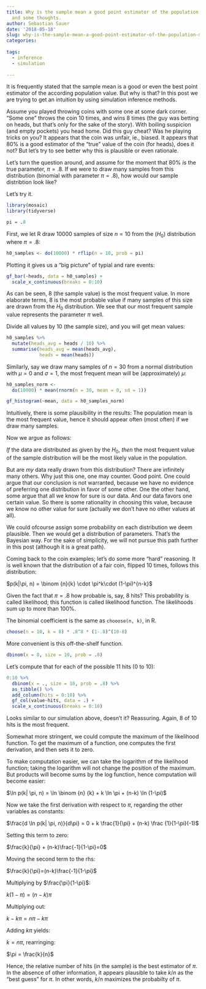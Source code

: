 ```yaml
---
title: Why is the sample mean a good point estimator of the population mean? A simulation
  and some thoughts.
author: Sebastian Sauer
date: '2018-05-18'
slug: why-is-the-sample-mean-a-good-point-estimator-of-the-population-mean-a-simulation-and-some-thoughts
categories:
  
tags:
  - inference
  - simulation
  
---
```



It is frequently stated that the sample mean is a good or even the best point estimator of the according population value. But why is that? In this post we are trying to get an intuition by using simulation inference methods.


Assume you played throwing coins with some one at some dark corner. "Some one" throws the coin 10 times, and wins 8 times (the guy was betting on heads, but that's only for the sake of the story). With boiling suspicion (and empty pockets) you head home. Did this guy cheat? Was he playing tricks on you? It appears that the coin was unfair, ie., biased. It appears that 80% is a good estimator of the "true" value of the coin (for heads), does it not? But let's try to see better why this is plausible or even rationale.

Let's turn the question around, and assume for the moment that 80% *is* the true parameter, $\pi=.8$. If we were to draw many samples from this distribution (binomial with parameter $\pi = .8$), how would our sample distribtion look like?

Let's try it.

```r
library(mosaic)
library(tidyverse)
```

```r
pi = .8
```

First, we let R draw 10000 samples of size $n=10$ from the ($H_0$) distribution where $\pi = .8$:

```r
h0_samples <- do(10000) * rflip(n = 10, prob = pi)
```

Plotting it gives us a "big picture" of typial and rare events:

```r
gf_bar(~heads, data = h0_samples) +
  scale_x_continuous(breaks = 0:10)
```

As can be seen, 8 (the sample value) is the most frequent value. In more elaborate terms, 8 is the most probable value if many samples of this size are drawn from the $H_0$ distribution. We see that our most frequent sample value represents the parameter $\pi$ well.


Divide all values by 10 (the sample size), and you will get mean values:

```r
h0_samples %>% 
  mutate(heads_avg = heads / 10) %>% 
  summarise(heads_avg = mean(heads_avg),
            heads = mean(heads))
```

Similarly, say we  draw many samples of $n=30$ from a normal distribution with $\mu=0$ and $\sigma=1$, the most frequent mean will be (approximately) $\mu$:

```r
h0_samples_norm <- 
  do(10000) * mean(rnorm(n = 30, mean = 0, sd = 1))
```

```r
gf_histogram(~mean, data = h0_samples_norm)
```

Intuitively, there is some plausibility in the results: The population mean is the most frequent value, hence it should appear often (most often) if we draw many samples.


Now we argue as follows:

*If* the data are distributed as given by the $H_0$, *then* the most frequent value of the sample distribution will be the most likely value in the population.

But are *my* data really drawn from this distribution? There are infinitely many others. Why just this one, one may counter. Good point. One could argue that our conclusion is not warranted, because we have no evidence of preferring one distribution in favor of some other. One the other hand, some argue that all we know for sure is our data. And our data favors one certain value. So there is some rationality in choosing this value, because we know no other value for sure (actually we don't have no other values at all). 

We could ofcourse assign some probability on each distribution we deem plausible. Then we would get a distribution of parameters. That's the Bayesian way. For the sake of simplicity, we will not pursue this path further in this post (although it is a great path).

Coming back to the coin examples; let's do some more "hard" reasoning. It is well known that the distribution of a fair coin, flipped 10 times, follows this distribution:

$p(k|\pi, n) = \binom {n}{k} \cdot \pi^k\cdot  (1-\pi)^{n-k}$


Given the fact that $\pi=.8$ how probable is, say, 8 hits? This probability is called likelihood; this function is called likelihood function. The likelihoods sum up to more than 100%.

The binomial coefficient is the same as `chooose(n, k)`, in R. 

```r
choose(n = 10, k = 8) * .8^8 * (1-.8)^(10-8)
```

More convenient is this off-the-shelf function.
```r
dbinom(x = 8, size = 10, prob = .8)
```

Let's compute that for each of the possible 11 hits (0 to 10):

```r
0:10 %>% 
  dbinom(x = ., size = 10, prob = .8) %>% 
  as_tibble() %>% 
  add_column(hits = 0:10) %>% 
  gf_col(value~hits, data = .) +
  scale_x_continuous(breaks = 0:10)
```

Looks similar to our simulation above, doesn't it? Reassuring. Again, 8 of 10 hits is the most frequent.

Somewhat more stringent, we could compute the maximum of the likelihood function. To get the maximum of a function, one computes the first derivation, and then sets it to zero.

To make computation easier, we can take the logarithm of the likelihood function; taking the logarithm will not change the position of the maximum. But products will become sums by the log function, hence computation will become easier:

$\ln p(k| \pi, n) = \ln \binom {n} {k} + k \ln \pi + (n-k) \ln (1-\pi)$

Now we take the first derivation with respect to $\pi$, regarding the other variables as constants:

$\frac{d \ln p(k| \pi, n)}{d\pi} = 0 + k \frac{1}{\pi} + (n-k) \frac {1}{1-\pi}(-1)$

Setting this term to zero:

$\frac{k}{\pi} + (n-k)\frac{-1}{1-\pi}=0$

Moving the second term to the rhs:

$\frac{k}{\pi}=(n-k)\frac{-1}{1-\pi}$

Multiplying by $\frac{\pi}{1-\pi}$:

$k(1-\pi) = (n-k)\pi$

Multiplying out:

$k - k\pi = n\pi - k\pi$ 

Adding $k\pi$ yields:

$k  = n\pi$, rearringing:

$\pi = \frac{k}{n}$


Hence, the relative number of hits (in the sample) is the best estimator of $\pi$. In the absence of other information, it appears plausible to take $k/n$ as the "best guess" for $\pi$. In other words, $k/n$ maximizes the probabilty of $\pi$.


